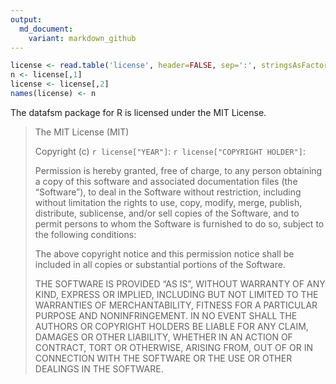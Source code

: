 ```yaml
---
output:
  md_document:
    variant: markdown_github
---
```


```r
license <- read.table('license', header=FALSE, sep=':', stringsAsFactors=FALSE, strip.white=TRUE)
n <- license[,1]
license <- license[,2]
names(license) <- n
```

<!-- LICENSE.md is generated from LICENSE.Rmd. Please edit that file -->

The datafsm package for R is licensed under the MIT License.

> The MIT License (MIT)
>
> Copyright (c) `r license["YEAR"]`: `r license["COPYRIGHT HOLDER"]`:
>
> Permission is hereby granted, free of charge, to any person obtaining a copy
> of this software and associated documentation files (the "Software"), to deal
> in the Software without restriction, including without limitation the rights
> to use, copy, modify, merge, publish, distribute, sublicense, and/or sell
> copies of the Software, and to permit persons to whom the Software is
> furnished to do so, subject to the following conditions:
> 
> The above copyright notice and this permission notice shall be included in
> all copies or substantial portions of the Software.
> 
> THE SOFTWARE IS PROVIDED "AS IS", WITHOUT WARRANTY OF ANY KIND, EXPRESS OR
> IMPLIED, INCLUDING BUT NOT LIMITED TO THE WARRANTIES OF MERCHANTABILITY,
> FITNESS FOR A PARTICULAR PURPOSE AND NONINFRINGEMENT. IN NO EVENT SHALL THE
> AUTHORS OR COPYRIGHT HOLDERS BE LIABLE FOR ANY CLAIM, DAMAGES OR OTHER
> LIABILITY, WHETHER IN AN ACTION OF CONTRACT, TORT OR OTHERWISE, ARISING FROM,
> OUT OF OR IN CONNECTION WITH THE SOFTWARE OR THE USE OR OTHER DEALINGS IN
> THE SOFTWARE.
